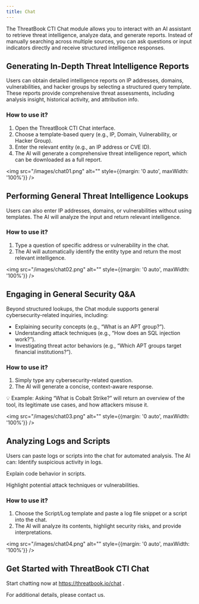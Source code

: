 ```yaml
---
title: Chat
---
```


The ThreatBook CTI Chat module allows you to interact with an AI assistant to retrieve threat intelligence, analyze data, and generate reports. Instead of manually searching across multiple sources, you can ask questions or input indicators directly and receive structured intelligence responses.

## Generating In-Depth Threat Intelligence Reports

Users can obtain detailed intelligence reports on IP addresses, domains, vulnerabilities, and hacker groups by selecting a structured query template. These reports provide comprehensive threat assessments, including analysis insight, historical activity, and attribution info.

### How to use it?
1. Open the ThreatBook CTI Chat interface.
2. Choose a template-based query (e.g., IP, Domain, Vulnerability, or Hacker Group).
3. Enter the relevant entity (e.g., an IP address or CVE ID).
4. The AI will generate a comprehensive threat intelligence report, which can be downloaded as a full report.

<img src="/images/chat01.png" alt="" style={{margin: '0 auto', maxWidth: '100%'}} />

## Performing General Threat Intelligence Lookups

Users can also enter IP addresses, domains, or vulnerabilities without using templates. The AI will analyze the input and return relevant intelligence.

### How to use it?

1. Type a question of specific address or vulnerability in the chat.
2. The AI will automatically identify the entity type and return the most relevant intelligence.

<img src="/images/chat02.png" alt="" style={{margin: '0 auto', maxWidth: '100%'}} />

## Engaging in General Security Q&A

Beyond structured lookups, the Chat module supports general cybersecurity-related inquiries, including:

- Explaining security concepts (e.g., “What is an APT group?”).
- Understanding attack techniques (e.g., “How does an SQL injection work?”).
- Investigating threat actor behaviors (e.g., “Which APT groups target financial institutions?”).

### How to use it?

1. Simply type any cybersecurity-related question.
2. The AI will generate a concise, context-aware response.

💡 Example: Asking “What is Cobalt Strike?” will return an overview of the tool, its legitimate use cases, and how attackers misuse it.

<img src="/images/chat03.png" alt="" style={{margin: '0 auto', maxWidth: '100%'}} />

## Analyzing Logs and Scripts

Users can paste logs or scripts into the chat for automated analysis. The AI can:
Identify suspicious activity in logs.

Explain code behavior in scripts.

Highlight potential attack techniques or vulnerabilities.

### How to use it?

1. Choose the Script/Log template and paste a log file snippet or a script into the chat.
2. The AI will analyze its contents, highlight security risks, and provide interpretations.

<img src="/images/chat04.png" alt="" style={{margin: '0 auto', maxWidth: '100%'}} />

## Get Started with ThreatBook CTI Chat

Start chatting now at https://threatbook.io/chat .

For additional details, please contact us.
